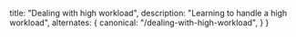 
  title: "Dealing with high workload",
  description: "Learning to handle a high workload",
  alternates: {
    canonical: "/dealing-with-high-workload",
  }
}

<Title className="mb-7" title={"Dealing with high workload"} date={new Date(2025, 2, 10)} />

Learning to deal with a high workload is something that can be very difficult for students.